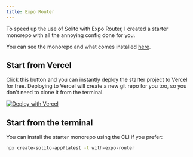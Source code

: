 ```yaml
---
title: Expo Router
---
```


To speed up the use of Solito with Expo Router, I created a starter monorepo with all the annoying config done for you.

You can see the monorepo and what comes installed [here](https://github.com/nandorojo/solito/tree/master/example-monorepos/with-expo-router).

## Start from Vercel

Click this button and you can instantly deploy the starter project to Vercel for free. Deploying to Vercel will create a new git repo for you too, so you don't need to clone it from the terminal.

[![Deploy with Vercel](https://vercel.com/button)](https://vercel.com/new/clone?repository-url=https%3A%2F%2Fgithub.com%2Fnandorojo%2Fsolito%2Ftree%2Fmaster%2Fexample-monorepos%2Fwith-expo-router&project-name=solito-app&repo-name=solito-app&demo-title=Solito%20App%20%E2%9A%A1%EF%B8%8F&demo-description=React%20Native%20%2B%20Next.js%20starter%20with%20Solito.%20Made%20by%20Fernando%20Rojo.&demo-url=https%3A%2F%2Fsolito.dev%2Fstarter&demo-image=https%3A%2F%2Fsolito.dev%2Fimg%2Fog.png&root-directory=apps%2Fnext&build-command=cd+..%2F..%3Bnpx+turbo+run+build+--filter%3Dnext-app)

## Start from the terminal

You can install the starter monorepo using the CLI if you prefer:

```sh
npx create-solito-app@latest -t with-expo-router
```
